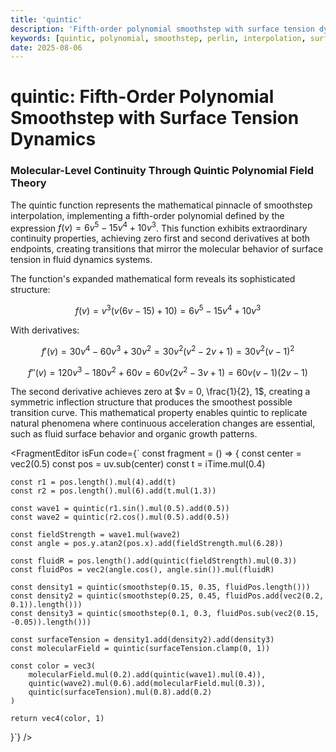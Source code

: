 ```yaml
---
title: 'quintic'
description: 'Fifth-order polynomial smoothstep with surface tension dynamics'
keywords: [quintic, polynomial, smoothstep, perlin, interpolation, surface tension, fluid dynamics]
date: 2025-08-06
---
```



# quintic: Fifth-Order Polynomial Smoothstep with Surface Tension Dynamics

### Molecular-Level Continuity Through Quintic Polynomial Field Theory

The quintic function represents the mathematical pinnacle of smoothstep interpolation, implementing a fifth-order polynomial defined by the expression $f(v) = 6v^5 - 15v^4 + 10v^3$. This function exhibits extraordinary continuity properties, achieving zero first and second derivatives at both endpoints, creating transitions that mirror the molecular behavior of surface tension in fluid dynamics systems.

The function's expanded mathematical form reveals its sophisticated structure:

$$f(v) = v^3(v(6v - 15) + 10) = 6v^5 - 15v^4 + 10v^3$$

With derivatives:

$$f'(v) = 30v^4 - 60v^3 + 30v^2 = 30v^2(v^2 - 2v + 1) = 30v^2(v-1)^2$$

$$f''(v) = 120v^3 - 180v^2 + 60v = 60v(2v^2 - 3v + 1) = 60v(v-1)(2v-1)$$

The second derivative achieves zero at $v = 0, \frac{1}{2}, 1$, creating a symmetric inflection structure that produces the smoothest possible transition curve. This mathematical property enables quintic to replicate natural phenomena where continuous acceleration changes are essential, such as fluid surface behavior and organic growth patterns.

<FragmentEditor
        isFun
        code={`
const fragment = () => {
	const center = vec2(0.5)
	const pos = uv.sub(center)
	const t = iTime.mul(0.4)
	
	const r1 = pos.length().mul(4).add(t)
	const r2 = pos.length().mul(6).add(t.mul(1.3))
	
	const wave1 = quintic(r1.sin().mul(0.5).add(0.5))
	const wave2 = quintic(r2.cos().mul(0.5).add(0.5))
	
	const fieldStrength = wave1.mul(wave2)
	const angle = pos.y.atan2(pos.x).add(fieldStrength.mul(6.28))
	
	const fluidR = pos.length().add(quintic(fieldStrength).mul(0.3))
	const fluidPos = vec2(angle.cos(), angle.sin()).mul(fluidR)
	
	const density1 = quintic(smoothstep(0.15, 0.35, fluidPos.length()))
	const density2 = quintic(smoothstep(0.25, 0.45, fluidPos.add(vec2(0.2, 0.1)).length()))
	const density3 = quintic(smoothstep(0.1, 0.3, fluidPos.sub(vec2(0.15, -0.05)).length()))
	
	const surfaceTension = density1.add(density2).add(density3)
	const molecularField = quintic(surfaceTension.clamp(0, 1))
	
	const color = vec3(
		molecularField.mul(0.2).add(quintic(wave1).mul(0.4)),
		quintic(wave2).mul(0.6).add(molecularField.mul(0.3)),
		quintic(surfaceTension).mul(0.8).add(0.2)
	)
	
	return vec4(color, 1)
}`}
/>
